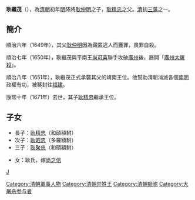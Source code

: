 {{東亞男性歷史人物
|名稱 =耿繼茂
|身份 =
|國家 =
|時代 =
|主君 =
|屆數 =2
|最高職務 =靖南王
|前任 = [[耿仲明|耿仲明]]
|繼任 = [[耿精忠|耿精忠]]
|圖片名稱 =耿繼茂.jpg
|圖片大小 =
|圖片說明 =荷蘭旅行家[[約翰·尼霍夫|約翰·尼霍夫]]所繪的耿繼茂畫像（1665年）。<br />尼霍夫稱他為「年輕的廣東總督」。
|姓名 =耿繼茂
|字 =
|號=
|官職 = 
|封爵 =靖南王
|封號 =
|封地 =
|神號 =
|尊號 =
|族裔 = 
|信仰 = 
|旗籍 =
|出生日期 =？
|出生地點 = 
|婚年 =
|逝世日期 =1671年
|逝世地點 =大清[[福州|福州]]
|父親 =[[耿仲明|耿仲明]]
|嫡母 =
|母親 = 
|元配 =
|妻 =
|兄弟 =
|姊妹 =
|子 = [[耿精忠|耿精忠]]<br />[[耿昭忠|耿昭忠]]<br />[[耿聚忠|耿聚忠]]
|其他親屬 =
|功名 = 
|經歷 = 
|著作 =
|注釋 =
}}{{Unreferenced|time=2020-06-19}}
'''耿繼茂'''（{{bd|？||1671年||catIdx=G}}），為[[清朝|清朝]]初年[[明|明]]降將[[耿仲明|耿仲明]]之子，[[耿精忠|耿精忠]]之父。[[清|清]]初[[三藩|三藩]]之一。

==簡介==
順治六年（1649年），其父[[耿仲明|耿仲明]]因為藏匿逃人而獲罪，畏罪自殺。

順治七年（1650年），耿繼茂與平南王[[尚可喜|尚可喜]]聯手攻破[[廣州|廣州]]後，展開「[[廣州大屠殺|廣州大屠殺]]」。

順治八年（1651年），耿繼茂正式承襲其父的靖南王位。他幫助清朝消滅各個[[南明|南明]]政權有功，被移封往[[福建|福建]]。

康熙十年（1671年）去世，其子[[耿精忠|耿精忠]]繼承王位。

==子女==
*長子：[[耿精忠|耿精忠]]（和碩額駙）
*次子：[[耿昭忠|耿昭忠]]（多羅額駙）
*三子：[[耿聚忠|耿聚忠]]（和碩額駙）

*女：耿氏，嫁[[尚之信|尚之信]]

[[Category:清朝軍事人物|Category:清朝軍事人物]]
[[Category:清朝异姓王|Category:清朝异姓王]]
[[Category:清朝额驸|Category:清朝额驸]]
[[category:耿姓|J]]
[[Category:大屠杀参与者|Category:大屠杀参与者]]